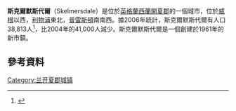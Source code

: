 {{Infobox UK place
|country = 英格蘭
|latitude = 53.5495
|longitude = -2.7712
|official_name = Skelmersdale
|type                     = Town
|static_image_name = The Concourse, Skelmersdale.JPG
|static_image_caption = 
|population = 38,813
|shire_district = [[西蘭開夏郡|西蘭開夏郡]]
|shire_county = [[蘭開夏郡|蘭開夏郡]]
|region = 西北英格蘭
|constituency_westminster = [[西蘭開夏郡_(英國國會選區)|西蘭開夏郡]]
|post_town = SKELMERSDALE
|postcode_district = WN8
|postcode_area = WN   
|dial_code = 01695
|os_grid_reference = SD487062
|london_distance = {{convert|180|mi|km|abbr=on}} [[Boxing_the_compass|SE]]
}}
'''斯克爾默斯代爾'''（Skelmersdale）是位於[[英格蘭|英格蘭]][[西蘭開夏郡|西蘭開夏郡]]的一個城市，位於[[威根|威根]]以西{{convert|6|mi|km|0}}，[[利物浦|利物浦]]東北{{convert|13|mi|km|0}}，[[普雷斯頓|普雷斯頓]]南南西{{convert|15|mi|km|0}}。據2006年統計，斯克爾默斯代爾有人口38,813人<ref>{{cite web|url=http://www.world-gazetteer.com/d/d_gb_en.htm|title="Great Britain" World Gazetteer|archiveurl=https://archive.is/20130209193422/http://www.world-gazetteer.com/|archivedate=2013年2月9日|deadurl=yes}}</ref>，比2004年的41,000人減少。斯克爾默斯代爾是一個創建於1961年的新市鎮。
==參考資料==
{{reflist|colwidth=30em}}
{{Commons category|Skelmersdale}}
[[Category:兰开夏郡城镇|Category:兰开夏郡城镇]]